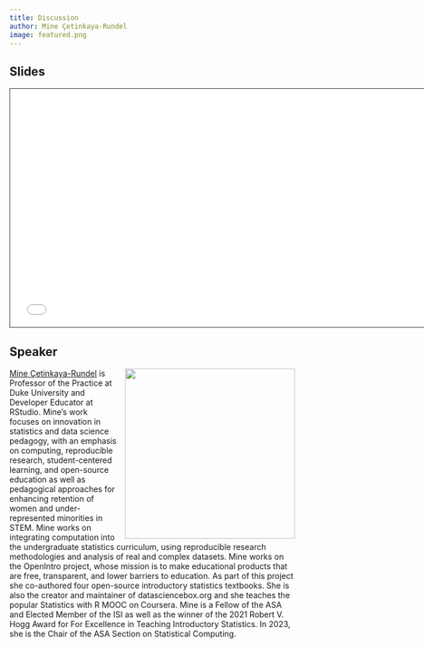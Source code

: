 ```yaml
---
title: Discussion
author: Mine Çetinkaya-Rundel
image: featured.png
---
```


## Slides

```{=html}
<iframe class="slide-deck" src="/talks/5-discussion/discussion.html" height="420" width="747" style="border: 1px solid #2e3846;"></iframe>
```
## Speaker

![](mine.jpeg){style="float: right; padding-left: 10px;" fig-alt="Photo of Mine Çetinkaya-Rundel" width="300"}

[Mine Çetinkaya-Rundel](https://mine-cr.com/) is Professor of the Practice at Duke University and Developer Educator at RStudio.
Mine's work focuses on innovation in statistics and data science pedagogy, with an emphasis on computing, reproducible research, student-centered learning, and open-source education as well as pedagogical approaches for enhancing retention of women and under-represented minorities in STEM.
Mine works on integrating computation into the undergraduate statistics curriculum, using reproducible research methodologies and analysis of real and complex datasets.
Mine works on the OpenIntro project, whose mission is to make educational products that are free, transparent, and lower barriers to education.
As part of this project she co-authored four open-source introductory statistics textbooks.
She is also the creator and maintainer of datasciencebox.org and she teaches the popular Statistics with R MOOC on Coursera.
Mine is a Fellow of the ASA and Elected Member of the ISI as well as the winner of the 2021 Robert V. Hogg Award for For Excellence in Teaching Introductory Statistics.
In 2023, she is the Chair of the ASA Section on Statistical Computing.
